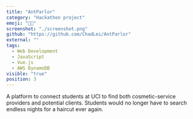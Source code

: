 ```yaml
---
title: "AntParlor"
category: "Hackathon project"
emoji: "👨‍💼"
screenshot: "./screenshot.png"
github: "https://github.com/ChadLei/AntParlor"
external: ""
tags:
  - Web Development
  - JavaScript
  - Vue.js
  - AWS DynamoDB
visible: "true"
position: 3
---
```


A platform to connect students at UCI to find both cosmetic-service providers and potential clients. Students would no longer have to search endless nights for a haircut ever again.

